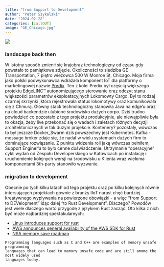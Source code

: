 ```yaml
---
title: "from Support to Development"
author: "Peter Szykalski"
date: "2024-02-28"
categories: [callOUT]
image: "GE_Chicago.jpg"
---
```


![](GE_Chicago.jpg)

### landscape back then
W istotny sposób zmienił się krajobraz technologiczny od czasu gdy powstało to pamiątkowe zdjęcie. Okoliczności to siedziba GE Transportation, 7 piętro wieżowca 500 W Monroe St, Chicago. Moja firma jako polski podwykonawca wdrażała komponent IoT dla platformy o marketingowej nazwie [Predix](https://www.ge.com/digital/documentation/edge-software/c_what_is_predix_platform.html). Ten z kolei Predix był częścią większego projektu [EdgeLINC™](https://www.wabteccorp.com/digital-intelligence/electronics-and-components/edgelinc) autonomizującego sterowanie oraz odczyt stanu większości parametrów eksploatacyjnych Lokomowty Cargo. Był to rodzaj czarnej skrzynki ,która rejestrowała status lokomotywy oraz komunikowała się z Chmurą. Główny stack technologiczny stanowiła Java na edge'u oraz na cloud backendzie ulubione środowisko dużych corpo. Dziś trudno powiedzieć co pozostało z tego projektu produkcyjnie, ale niewątpliwie była to okazja, żeby live przekonać się o wadach i zaletach różnych decyzji architektonicznych w tak dużym projekcie. Kontenery? pozostały, wówczas to był jeszcze Docker_Swarm dziś powszechny jest Kubernetes. Kafka - message broker zdaje się, że nadal w wielu systemach dużych firm to dominujące rozwiązanie. Z punktu widzenia roli jaką wówczas pełniłem, Support Enginer'a to było cenne doświadczenie. Utrzymanie "operacyjne" cykli wydań od Zespołu Developerskiego w Katowicach po instalację i uruchomienie kolejnych wersji na środowisku u Klienta wraz wieloma komponentami 3th-party stanowiło wyzwanie. 

### migration to development
Obecnie po tych kilku latach od tego projektu oraz po kilku kolejnych równie intersujących projektach gównie z branży IIoT narast chęć bardziej kreatywnego wypływania na powierzone obowiązki - a więc "from Support to DEVelopment" idąc dalej "to Rust Development". Dlaczego? Powodów jest wiele dlaczego warto przygodę z językiem Rust zacząć. Oto kilka z nich być może najbardziej spektakularnych:

* [Linux introduces support for rust](https://en.wikipedia.org/wiki/Rust_for_Linux)
* [AWS announces general availability of the AWS SDK for Rust](https://aws.amazon.com/about-aws/whats-new/2023/11/aws-sdk-rust/) 
* [NSA memory save roadmap](https://www.nsa.gov/Press-Room/Press-Releases-Statements/Press-Release-View/Article/3608324/us-and-international-partners-issue-recommendations-to-secure-software-products/)

```
Programming languages such as C and C++ are examples of memory unsafe programming
languages that can lead to memory unsafe code and are still among the most widely used
languages today.
```
